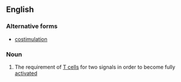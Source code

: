 ==English==

===Alternative forms===
*[[costimulation]]

===Noun===
{{wikipedia}}
{{en-noun|head=[[co-]][[stimulation]]|-}}

# {{context|biology}} The requirement of [[T cell]]s for two signals in order to become fully [[activated]]
